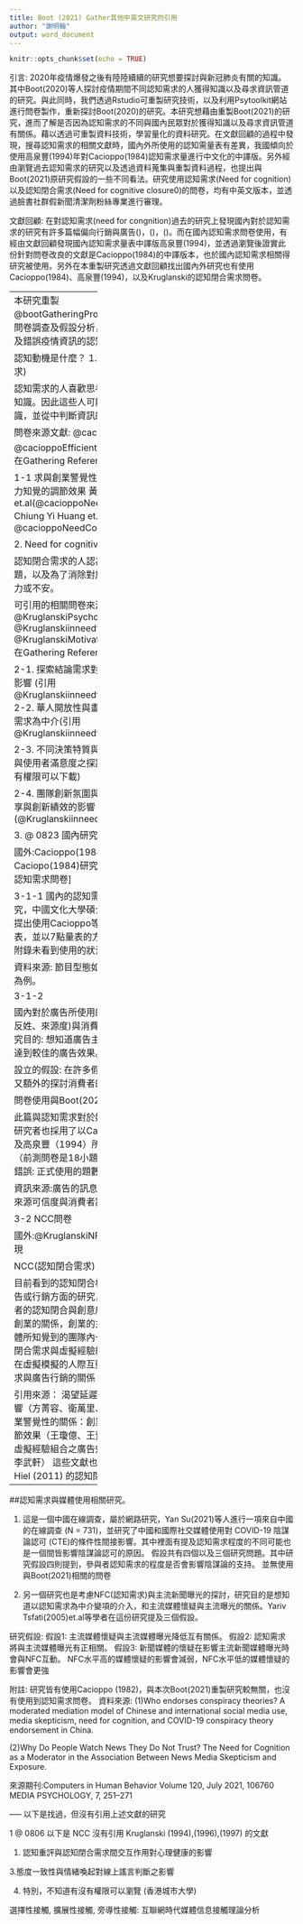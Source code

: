 ```yaml
---
title: Boot (2021) Gather其他中英文研究的引用 
author: "謝明翰"
output: word_document
---
```


```r
knitr::opts_chunk$set(echo = TRUE)
```

引言:
2020年疫情爆發之後有陸陸續續的研究想要探討與新冠肺炎有關的知識。其中Boot(2020)等人探討疫情期間不同認知需求的人獲得知識以及尋求資訊管道的研究。與此同時，我們透過Rstudio可重製研究技術，以及利用Psytoolkit網站進行問卷製作，重新探討Boot(2020)的研究。本研究想藉由重製Boot(2021)的研究，進而了解是否因為認知需求的不同與國內民眾對於獲得知識以及尋求資訊管道有關係。藉以透過可重製資料技術，學習量化的資料研究。在文獻回顧的過程中發現，搜尋認知需求的相關文獻時，國內外所使用的認知需量表有差異，我國傾向於使用高泉豐(1994)年對Cacioppo(1984)認知需求量進行中文化的中譯版。另外經由瀏覽過去認知需求的研究以及透過資料蒐集與重製資料過程，也提出與Boot(2021)原研究假設的一些不同看法。研究使用認知需求(Need for cognition)以及認知閉合需求(Need for cognitive closure0)的問卷，均有中英文版本，並透過臉書社群假新聞清潔劑粉絲專業進行審理。


文獻回顧: 在對認知需求(need for congnition)過去的研究上發現國內對於認知需求的研究有許多篇幅偏向行銷與廣告()，()，()。而在國內認知需求問卷使用，有經由文獻回顧發現國內認知需求量表中譯版高泉豐(1994)，並透過瀏覽後證實此份針對問卷改良的文獻是Cacioppo(1984)的中譯版本，也於國內認知需求相關得研究被使用。另外在本重製研究透過文獻回顧找出國內外研究也有使用Cacioppo(1984)、高泉豐(1994)，以及Kruglanski的認知閉合需求問卷。




---------------------
本研究重製 @bootGatheringProcessingInterpreting2021 的問卷調查及假設分析，探討台灣地區民眾相信正確及錯誤疫情資訊的認知動機因素。

認知動機是什麼？
1. Need for cognition(認知需求)

認知需求的人喜歡思考的歷程，他們普遍想要了解知識。因此這些人可能會運用不同的管道去獲得知識，並從中判斷資訊的真實度。

問卷來源文獻: @cacioppoNeedCognition1982; 

@cacioppoEfficientAssessmentNeed1984  (# 在Gathering Reference裡面的6.19)

1-1 求與創業警覺性的關係：創業團隊內一致性壓力知覺的調節效果 黃瓊億 Chiung Yi Huang et.al(@cacioppoNeedCognition1982)
1-2.  Chiung Yi Huang et.al(引用 @cacioppoNeedCognition1982)


2. Need for cognitive closure(認知停歇需求)

認知閉合需求的人認為思考主要是為了要解決問題，以及為了消除對於資訊的不確定，所帶來的壓力或不安。


可引用的相關問卷來源文獻: @KruglanskiPsychologicalTheoryTesting1997
                          @Kruglanskiinneedforcognitiveclosure1994
                          @KruglanskiMotivatedclosingofthemind1996(# 在Gathering Reference裡面的9)
                      

2-1. 探索結論需求對獎勵計畫與忠誠度關聯性之影響 (引用 @Kruglanskiinneedforcognitiveclosure1994 )
2-2. 華人開放性與畫作偏好之關係：以認知閉合需求為中介(引用 @Kruglanskiinneedforcognitiveclosure1994)

2-3. 不同決策特質與搜尋時間壓力下部落格設計與使用者滿意度之探討. 
(有引用到，但不確定有沒有權限可以下載)

2-4. 團隊創新氛圍與團隊認知閉合需求對資訊分享與創新績效的影響(@Kruglanskiinneedforcognitiveclosure1994)


3.
@ 0823  國內研究
3-1關於國內引用NC問卷

國外:Cacioppo(1984)
國內: 高泉豐(1994)[將Caciopo(1984)研究進行修訂後，適合國內使用的認知需求問卷]

3-1-1
國內的認知需求研究有用在行銷方面的研究，中國文化大學碩士學位學程論文在研究工具有提出使用Cacioppo等人(1982)認知需求18項量表，並以7點量表的方式使用。但是研究結果以及附錄未看到使用的狀況。

資料來源: 節目型態如何影響廣告效果-以汽車商品為例。

3-1-2

國內對於廣告所使用的技術，包含(訴求的方式、正反姓、來源度)與消費者認知需求之關係研究。
研究目的:
想知道廣告主應如何運用廣告訊息策略來達到較佳的廣告效果。

設立的假設:
在許多假設上是針對行銷的技術，而又額外的探討消費者的認知需求對廣告的效果。

問卷使用與Boot(2021)尋找的國內引用:

此篇與認知需求對於媒體資訊使用較無關聯，不過研究者也採用了以Cacioppo and Petty（1982）及高泉豐（1994）所建構的量表，總共12小題（前測問卷是18小題），並採用李克氏5點量表。
錯誤: 正式使用的題數並未在研究中提及

資訊來源:廣告的訊息訴求方式、訊息正反性、訊息來源可信度與消費者認知需求對廣告效果之影響 

3-2
NCC問卷

國外:@KruglanskiNFCscale(2013)
國內:尚未發現

NCC(認知閉合需求)

目前看到的認知閉合相關國內研究，主題篇瑜在廣告或行銷方面的研究，廣告研究有的像是探討消費者的認知閉合與創意廣告的關係，以及認知閉合與創業的關係，創業的主題則認為創業警覺性以及個體所知覺到的團隊內一致性壓力，與創業有關係。
閉合需求與虛擬經驗組合的研究，這篇研究探討人在虛擬模擬的人際互動狀態下，他們的認知閉合需求與廣告行銷的關係

引用來源：
渴望延遲閉合需求對創意廣告效果之影響（方菁容、衛萬里、鄧成連）
認知閉合需求與創業警覺性的關係：創業團隊內一致性壓力知覺的調節效果（王瓊億、王預萱）
結論需求與組合順序對虛擬經驗組合之廣告效果影響（耿慶瑞、丁慧瑩、李武軒）
這些文獻也有提到使用Roet and Van Hiel (2011) 的認知閉合量表

-----------------------------

##認知需求與媒體使用相關研究。

(1)
 這是一個中國在線調查，屬於網路研究，Yan Su(2021)等人進行一項來自中國的在線調查 (N = 731)，並研究了中國和國際社交媒體使用對 COVID-19 陰謀論認可  (CTE)的條件性間接影響。其中裡面有提及認知需求程度的不同可能也是一個間皆影響陰謀論認可的原因。
 假設共有四個以及三個研究問題。其中研究假設四則提到，參與者認知需求的程度是否會影響陰謀論的支持。
 並無使用與Boot(2021)相關的問卷

(2)
另一個研究也是考慮NFC(認知需求)與主流新聞曝光的探討，研究目的是想知道以認知需求為中介變項的介入，和主流媒體懷疑與主流曝光的關係。Yariv Tsfati(2005)et.al等學者在這份研究提及三個假設。

研究假設:
假設1: 主流媒體懷疑與主流媒體曝光降低互有關係。
假設2: 認知需求將與主流媒體曝光有正相關。
假設3: 新聞媒體的懷疑在影響主流新聞媒體曝光時會與NFC互動。  NFC水平高的媒體懷疑的影響會減弱，NFC水平低的媒體懷疑的影響會更強

附註: 研究皆有使用Cacioppo (1982)，與本次Boot(2021)重製研究較無關，也沒有使用到認知需求問卷。
資料來源: 
(1)Who endorses conspiracy theories? A moderated mediation model of Chinese and international social media use, media skepticism, need for cognition, and COVID-19 conspiracy theory endorsement in China.

(2)Why Do People Watch News They Do Not Trust? The Need for Cognition as a
Moderator in the Association Between News Media Skepticism and Exposure.


來源期刊:Computers in Human Behavior Volume 120, July 2021, 106760
         MEDIA PSYCHOLOGY, 7, 251–271
         
         
         
         
         
         
----- 以下是找過，但沒有引用上述文獻的研究

1
@ 0806 以下是 NCC 沒有引用 Kruglanski (1994),(1996),(1997) 的文獻

1. 認知重評與認知閉合需求間交互作用對心理健康的影響

3.態度一致性與情緒喚起對線上謠言判斷之影響

4. 特別，不知道有沒有權限可以瀏覽 (香港城市大學)

選擇性接觸, 擴展性接觸, 旁導性接觸: 互聯網時代媒體信息接觸理論分析